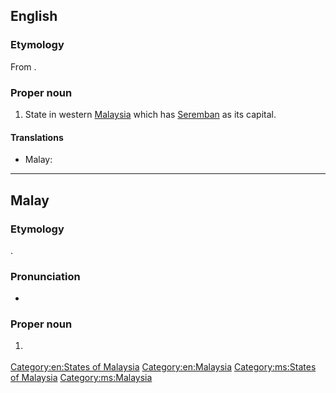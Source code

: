 ==English==

===Etymology===
From {{etyl|ms}} {{term|Negeri Sembilan|lang=ms}}.

===Proper noun===
{{en-proper noun}}

# State in western [[Malaysia]] which has [[Seremban]] as its capital.

====Translations====
{{trans-top|state in Malaysia}}
* Malay: {{t|ms|Negeri Sembilan}}
{{trans-mid}}
{{trans-bottom}}

[[Category:en:States of Malaysia]]
[[Category:en:Malaysia]]

----

==Malay==
{{wikipedia|lang=ms}}

===Etymology===
{{compound|negeri|gloss1=state|sembilan|gloss2=nine|lang=ms}}.

===Pronunciation===
* {{IPA|/nəgəri səmbilan/|lang=ms}}

===Proper noun===
{{head|ms|proper noun|head={{l|ms|negeri|Negeri}} {{l|ms|sembilan|Sembilan}}}}

# {{l|en|Negeri Sembilan}} {{qualifier|state in Malaysia}}

[[Category:ms:States of Malaysia]]
[[Category:ms:Malaysia]]